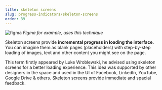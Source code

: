 ```yaml
---
title: skeleton screens
slug: progress-indicators/skeleton-screens
order: 39
---
```


<SlideTemplate title="What about Skeleton screens?">

![figma](/gif/skeleton_screens.gif)
_Figma for example, uses this technique_

Skeleton screens provide **incremental progress in loading the interface**. You can imagine them as blank pages (placeholders) with step-by-step loading of images, text and other content you might see on the page.

</SlideTemplate>

<Hint>
  This term firstly appeared by Luke Wroblewski, he advised using skeleton
  screens for a better loading experience. This idea was supported by other
  designers in the space and used in the UI of Facebook, LinkedIn, YouTube,
  Google Drive & others. Skeleton screens provide immediate and spacial feedback.
</Hint>
